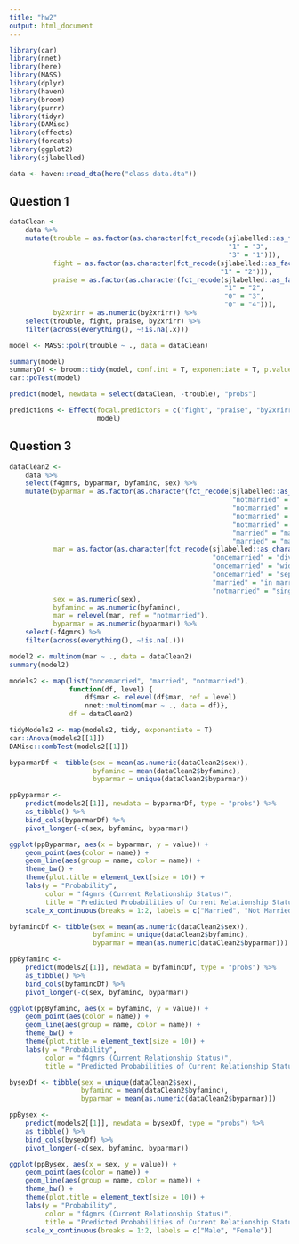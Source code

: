 ```yaml
---
title: "hw2"
output: html_document
---
```


```r
library(car)
library(nnet)
library(here)
library(MASS)
library(dplyr)
library(haven)
library(broom)
library(purrr)
library(tidyr)
library(DAMisc)
library(effects)
library(forcats)
library(ggplot2)
library(sjlabelled)
```

```r
data <- haven::read_dta(here("class data.dta"))
```

## Question 1

```r
dataClean <-
    data %>%
    mutate(trouble = as.factor(as.character(fct_recode(sjlabelled::as_factor(bys56e),
                                                       "1" = "3",
                                                       "3" = "1"))),
           fight = as.factor(as.character(fct_recode(sjlabelled::as_factor(bys55f),
                                                     "1" = "2"))),
           praise = as.factor(as.character(fct_recode(sjlabelled::as_factor(bys59h),
                                                      "1" = "2",
                                                      "0" = "3",
                                                      "0" = "4"))),
           by2xrirr = as.numeric(by2xrirr)) %>%
    select(trouble, fight, praise, by2xrirr) %>%
    filter(across(everything(), ~!is.na(.x)))
```

```r
model <- MASS::polr(trouble ~ ., data = dataClean)
```

```r
summary(model)
summaryDf <- broom::tidy(model, conf.int = T, exponentiate = T, p.value = T)
car::poTest(model)
```

```r
predict(model, newdata = select(dataClean, -trouble), "probs")
```

```r
predictions <- Effect(focal.predictors = c("fight", "praise", "by2xrirr"),
                      model)
```

## Question 3

```r
dataClean2 <-
    data %>%
    select(f4gmrs, byparmar, byfaminc, sex) %>%
    mutate(byparmar = as.factor(as.character(fct_recode(sjlabelled::as_character(byparmar),
                                                        "notmarried" = "divorced",
                                                        "notmarried" = "widowed",
                                                        "notmarried" = "separated",
                                                        "notmarried" = "never married",
                                                        "married" = "married",
                                                        "married" = "marriage-like relat"))),
           mar = as.factor(as.character(fct_recode(sjlabelled::as_character(f4gmrs),
                                                   "oncemarried" = "divorced",
                                                   "oncemarried" = "widowed",
                                                   "oncemarried" = "separated",
                                                   "married" = "in marriage-like relationship",
                                                   "notmarried" = "single, never married",))),
           sex = as.numeric(sex),
           byfaminc = as.numeric(byfaminc),
           mar = relevel(mar, ref = "notmarried"),
           byparmar = as.numeric(byparmar)) %>%
    select(-f4gmrs) %>%
    filter(across(everything(), ~!is.na(.)))
```

```r
model2 <- multinom(mar ~ ., data = dataClean2)
summary(model2)

models2 <- map(list("oncemarried", "married", "notmarried"),
               function(df, level) {
                   df$mar <- relevel(df$mar, ref = level)
                   nnet::multinom(mar ~ ., data = df)},
               df = dataClean2)
```

```r
tidyModels2 <- map(models2, tidy, exponentiate = T)
car::Anova(models2[[1]])
DAMisc::combTest(models2[[1]])
```

```r
byparmarDf <- tibble(sex = mean(as.numeric(dataClean2$sex)),
                     byfaminc = mean(dataClean2$byfaminc),
                     byparmar = unique(dataClean2$byparmar))

ppByparmar <-
    predict(models2[[1]], newdata = byparmarDf, type = "probs") %>%
    as_tibble() %>%
    bind_cols(byparmarDf) %>%
    pivot_longer(-c(sex, byfaminc, byparmar))

ggplot(ppByparmar, aes(x = byparmar, y = value)) +
    geom_point(aes(color = name)) +
    geom_line(aes(group = name, color = name)) +
    theme_bw() +
    theme(plot.title = element_text(size = 10)) +
    labs(y = "Probability",
         color = "f4gmrs (Current Relationship Status)",
         title = "Predicted Probabilities of Current Relationship Status by Parents' Relationship Status") +
    scale_x_continuous(breaks = 1:2, labels = c("Married", "Not Married"))
```

```r
byfamincDf <- tibble(sex = mean(as.numeric(dataClean2$sex)),
                     byfaminc = unique(dataClean2$byfaminc),
                     byparmar = mean(as.numeric(dataClean2$byparmar)))

ppByfaminc <-
    predict(models2[[1]], newdata = byfamincDf, type = "probs") %>%
    as_tibble() %>%
    bind_cols(byfamincDf) %>%
    pivot_longer(-c(sex, byfaminc, byparmar))

ggplot(ppByfaminc, aes(x = byfaminc, y = value)) +
    geom_point(aes(color = name)) +
    geom_line(aes(group = name, color = name)) +
    theme_bw() +
    theme(plot.title = element_text(size = 10)) +
    labs(y = "Probability",
         color = "f4gmrs (Current Relationship Status)",
         title = "Predicted Probabilities of Current Relationship Status by Family Income")
```

```r
bysexDf <- tibble(sex = unique(dataClean2$sex),
                  byfaminc = mean(dataClean2$byfaminc),
                  byparmar = mean(as.numeric(dataClean2$byparmar)))

ppBysex <-
    predict(models2[[1]], newdata = bysexDf, type = "probs") %>%
    as_tibble() %>%
    bind_cols(bysexDf) %>%
    pivot_longer(-c(sex, byfaminc, byparmar))

ggplot(ppBysex, aes(x = sex, y = value)) +
    geom_point(aes(color = name)) +
    geom_line(aes(group = name, color = name)) +
    theme_bw() +
    theme(plot.title = element_text(size = 10)) +
    labs(y = "Probability",
         color = "f4gmrs (Current Relationship Status)",
         title = "Predicted Probabilities of Current Relationship Status by Sex") +
    scale_x_continuous(breaks = 1:2, labels = c("Male", "Female"))
```
